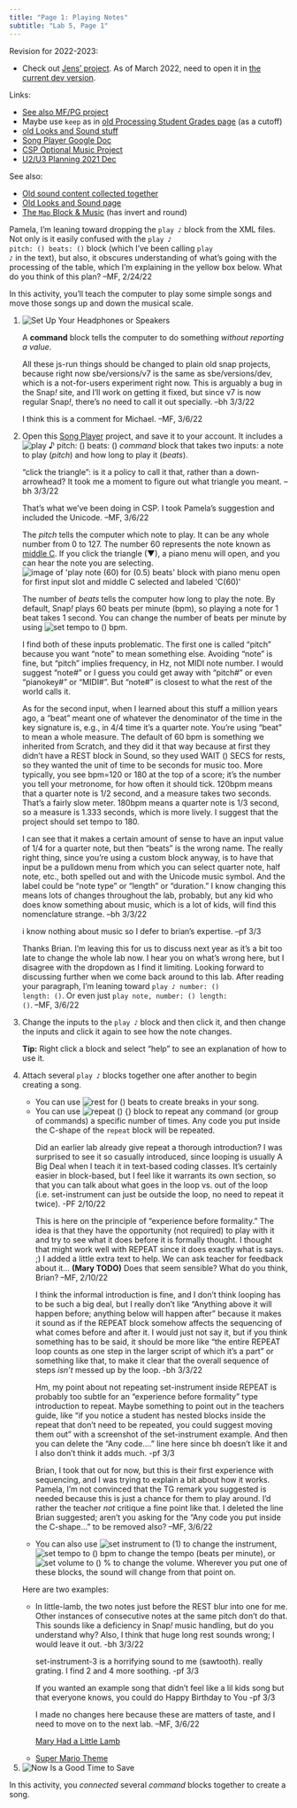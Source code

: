 ```yaml
---
title: "Page 1: Playing Notes"
subtitle: "Lab 5, Page 1"
---
```


::: todo
Revision for 2022-2023:

<ul>

<li>Check out <a class="js-run snap-project" href="/prog/U2/lab01/new/musical-improvisation-from-Jens.xml" target="_blank">Jens' project</a>. As of March 2022, need to open it in <a href="https://snap.berkeley.edu/versions/dev" target="_blank">the current dev version</a>.</li>

</ul>
:::

::: todo
Links:

<ul>

<li><a href="https://snap.berkeley.edu/versions/dev/snap.html#present:Username=mfries&ProjectName=Music%3A%20play-chord-block_PG_MF" target="_blank">See also MF/PG project</a></li>

<li>Maybe use <code>keep</code> as in <a href="/cur/programming/new-ideas/aprilpd/processing-student-grades.html" target="_blank">old Processing Student Grades page</a> (as a cutoff)</li>

<li><a href="/cur/programming/new-ideas/graphics/colors-sound.html" target="_blank">old Looks and Sound stuff</a></li>

<li><a href="https://docs.google.com/document/d/1ZGj6uApQUyQw3HByk-8tYOU-VPTwduLLbTMhW8LJrXw/edit#" title="Song Player Google Doc" target="_blank">Song Player Google Doc</a></li>

<li><a href="https://localhost/cur/programming/3-lists/optional-projects/4-music-project.html?topic=nyc_bjc%2F3-lists.topic&course=bjc4nyc.html&novideo&noassignment" title="CSP Optional Music Project" target="_blank">CSP Optional Music Project</a></li>

<li><a href="https://docs.google.com/document/d/1VZXWE0abTa6ndwKnCdQIszTmuPEuEJXn6nUHJrL1DCM/edit" title="U2/U3 Planning 2021 Dec" target="_blank">U2/U3 Planning 2021 Dec</a></li>

</ul>

See also:

<ul>

<li><a href="/cur/programming/3-lists/optional-projects/old/music-project-old.html?topic=nyc_bjc%2F3-lists.topic&course=bjc4nyc.html&novideo&noassignment">Old sound content collected together</a></li>

<li><a href="/cur/programming/new-ideas/graphics/colors-sound.html">Old Looks and Sound page</a></li>

<li><a href="/cur/programming/2-complexity/old/new/map-music.html">The <code>Map</code> Block & Music</a> (has invert and round)</li>

</ul>
:::

::: todo
Pamela, I'm leaning toward dropping the <code>play ♪</code> block from the XML files. Not only is it easily confused with the <code>play ♪ pitch: () beats: ()</code> block (which I've been calling <code>play ♪</code> in the text), but also, it obscures understanding of what's going with the processing of the table, which I'm explaining in the yellow box below. What do you think of this plan? --MF, 2/24/22
:::

::: learn
In this activity, you'll teach the computer to play some simple songs and move those songs up and down the musical scale.
:::

::: forYouToDo
<ol>

<li><img src="/img/icons/headphones.png" title="Set Up Your Headphones or Speakers" alt="Set Up Your Headphones or Speakers" class="inline"/></li>

::: vocabBig
<p>A <strong>command</strong> block tells the computer to do something <em>without reporting a value</em>.</p>
:::

::: todo
All these js-run things should be changed to plain old snap projects, because right now sbe/versions/v7 is the same as sbe/versions/dev, which is a not-for-users experiment right now. This is arguably a bug in the Snap<i>!</i> site, and I'll work on getting it fixed, but since v7 is now regular Snap<i>!</i>, there's no need to call it out specially. --bh 3/3/22

<p>I think this is a comment for Michael. --MF, 3/6/22</p>
:::

<li>Open this <a class="js-run snap-project" href="/prog/U2/lab01/song-player.xml" title="Song Player - Snap! project" target="_blank">Song Player</a> project, and save it to your account. It includes a <img src="/img/U2/lab01/play-emoji-note.png" title="play ♪ pitch: () beats: ()" alt="play ♪ pitch: () beats: ()" class="inline nopadtb"/> <em>command</em> block that takes two inputs: a note to play (<var>pitch</var>) and how long to play it (<var>beats</var>).</li>

::: {.endnote style="clear: right;"}
::: comment
"click the triangle": is it a policy to call it that, rather than a down-arrowhead? It took me a moment to figure out what triangle you meant. --bh 3/3/22

<p>That's what we've been doing in CSP. I took Pamela's suggestion and included the Unicode. --MF, 3/6/22</p>
:::

<p>The <var>pitch</var> tells the computer which note to play. It can be any whole number from 0 to 127. The number 60 represents the note known as <a href="https://simple.wikipedia.org/wiki/Middle_C" title="middle C" target="_blank">middle C</a>. If you click the triangle (▼), a piano menu will open, and you can hear the note you are selecting.<br /> <img src="/img/U2/lab01/play-emoji-note-piano-menu.png" title="image of &apos;play note (60) for (0.5) beats&apos; block with piano menu open for first input slot and middle C selected and labeled &apos;C(60)&apos;" alt="image of &apos;play note (60) for (0.5) beats&apos; block with piano menu open for first input slot and middle C selected and labeled &apos;C(60)&apos;" class="indent"/></p>

<p>The number of <var>beats</var> tells the computer how long to play the note. By default, Snap<em>!</em> plays 60 beats per minute (bpm), so playing a note for 1 beat takes 1 second. You can change the number of beats per minute by using <img src="/img/blocks/set-tempo.png" title="set tempo to () bpm" alt="set tempo to () bpm" class="inline nopadtb"/>.</p>
:::

::: todo
<p>I find both of these inputs problematic. The first one is called "pitch" because you want "note" to mean something else. Avoiding "note" is fine, but "pitch" implies frequency, in Hz, not MIDI note number. I would suggest "note#" or I guess you could get away with "pitch#" or even "pianokey#" or "MIDI#". But "note#" is closest to what the rest of the world calls it.</p>

<p>As for the second input, when I learned about this stuff a million years ago, a "beat" meant one of whatever the denominator of the time in the key signature is, e.g., in 4/4 time it's a quarter note. You're using "beat" to mean a whole measure. The default of 60 bpm is something we inherited from Scratch, and they did it that way because at first they didn't have a REST block in Sound, so they used WAIT () SECS for rests, so they wanted the unit of time to be seconds for music too. More typically, you see bpm=120 or 180 at the top of a score; it's the number you tell your metronome, for how often it should tick. 120bpm means that a quarter note is 1/2 second, and a measure takes two seconds. That's a fairly slow meter. 180bpm means a quarter note is 1/3 second, so a measure is 1.333 seconds, which is more lively. I suggest that the project should set tempo to 180.</p>

<p>I can see that it makes a certain amount of sense to have an input value of 1/4 for a quarter note, but then "beats" is the wrong name. The really right thing, since you're using a custom block anyway, is to have that input be a pulldown menu from which you can select quarter note, half note, etc., both spelled out and with the Unicode music symbol. And the label could be "note type" or "length" or "duration." I know changing this means lots of changes throughout the lab, probably, but any kid who does know something about music, which is a lot of kids, will find this nomenclature strange. --bh 3/3/22</p>

i know nothing about music so I defer to brian's expertise. --pf 3/3

<p>Thanks Brian. I'm leaving this for us to discuss next year as it's a bit too late to change the whole lab now. I hear you on what's wrong here, but I disagree with the dropdown as I find it limiting. Looking forward to discussing further when we come back around to this lab. After reading your paragraph, I'm leaning toward <code>play ♪ number: () length: ()</code>. Or even just <code>play note, number: () length: ()</code>. --MF, 3/6/22</p>
:::

<li>Change the inputs to the <code>play ♪</code> block and then click it, and then change the inputs and click it again to see how the note changes.</li>

::: sidenote
<strong>Tip:</strong> Right click a block and select "help" to see an explanation of how to use it.
:::

<li>

Attach several <code>play ♪</code> blocks together one after another to begin creating a song.

<ul>

<li>You can use <img src="/img/blocks/rest.png" title="rest for () beats" alt="rest for () beats" class="inline nopadtb"/> to create breaks in your song.</li>

<li>You can use <img src="/img/blocks/repeat.png" title="repeat () {}" alt="repeat () {}" class="inline nopadtb"/> block to repeat any command (or group of commands) a specific number of times. Any code you put inside the C-shape of the <code>repeat</code> block will be repeated.</li>

::: todo
Did an earlier lab already give repeat a thorough introduction? I was surprised to see it so casually introduced, since looping is usually A Big Deal when I teach it in text-based coding classes. It's certainly easier in block-based, but I feel like it warrants its own section, so that you can talk about what goes in the loop vs. out of the loop (i.e. set-instrument can just be outside the loop, no need to repeat it twice). -PF 2/10/22

<p>This is here on the principle of "experience before formality." The idea is that they have the opportunity (not required) to play with it and try to see what it does before it is formally thought. I thought that might work well with REPEAT since it does exactly what is says. ;) I added a little extra text to help. We can ask teacher for feedback about it... <strong>(Mary TODO)</strong> Does that seem sensible? What do you think, Brian? --MF, 2/10/22</p>

<p>I think the informal introduction is fine, and I don't think looping has to be such a big deal, but I really don't like "Anything above it will happen before; anything below will happen after" because it makes it sound as if the REPEAT block somehow affects the sequencing of what comes before and after it. I would just not say it, but if you think something has to be said, it should be more like "the entire REPEAT loop counts as one step in the larger script of which it's a part" or something like that, to make it clear that the overall sequence of steps <i>isn't</i> messed up by the loop. -bh 3/3/22</p>

<p>Hm, my point about not repeating set-instrument inside REPEAT is probably too subtle for an "experience before formality" type introduction to repeat. Maybe something to point out in the teachers guide, like "if you notice a student has nested blocks inside the repeat that don't need to be repeated, you could suggest moving them out" with a screenshot of the set-instrument example. And then you can delete the "Any code...." line here since bh doesn't like it and I also don't think it adds much. -pf 3/3</p>

<p>Brian, I took that out for now, but this is their first experience with sequencing, and I was trying to explain a bit about how it works. Pamela, I'm not convinced that the TG remark you suggested is needed because this is just a chance for them to play around. I'd rather the teacher <em>not</em> critique a fine point like that. I deleted the line Brian suggested; aren't you asking for the "Any code you put inside the C-shape..." to be removed also? --MF, 3/6/22</p>
:::

<li>You can also use <img src="/img/blocks/set-instrument-to.png" title="set instrument to (1)" alt="set instrument to (1)" class="inline nopadtb"/> to change the instrument, <img src="/img/blocks/set-tempo.png" title="set tempo to () bpm" alt="set tempo to () bpm" class="inline nopadtb"/> to change the tempo (beats per minute), or <img src="/img/blocks/set-volume-to-100.png" title="set volume to () %" alt="set volume to () %" class="inline nopadtb"/> to change the volume. Wherever you put one of these blocks, the sound will change from that point on.</li>

</ul>

::: endnote
Here are two examples:

<ul>

<li>

::: todo
<p>In little-lamb, the two notes just before the REST blur into one for me. Other instances of consecutive notes at the same pitch don't do that. This sounds like a deficiency in Snap<i>!</i> music handling, but do you understand why? Also, I think that huge long rest sounds wrong; I would leave it out. -bh 3/3/22</p>

<p>set-instrument-3 is a horrifying sound to me (sawtooth). really grating. I find 2 and 4 more soothing. -pf 3/3</p>

<p>If you wanted an example song that didn't feel like a lil kids song but that everyone knows, you could do Happy Birthday to You -pf 3/3</p>

<p>I made no changes here because these are matters of taste, and I need to move on to the next lab. --MF, 3/6/22</p>
:::

<a class="js-run snap-project" href="/prog/U2/lab01/sample-song-player-mary-lamb.xml" title="Sample Song Player: Mary Had a Little Lamb - Snap! project" target="_blank">Mary Had a Little Lamb</a>

</li>

<li><a class="js-run snap-project" href="/prog/U2/lab01/sample-song-player-mario.xml" title="Sample Song Player: Super Mario Theme - Snap! project" target="_blank">Super Mario Theme</a></li>

</ul>
:::

</li>

<li><img src="/img/icons/save-now.png" title="Now Is a Good Time to Save" alt="Now Is a Good Time to Save" class="inline"/></li>

</ol>
:::

::: learn
In this activity, you <em>connected</em> several <em>command</em> blocks together to create a song.
:::
